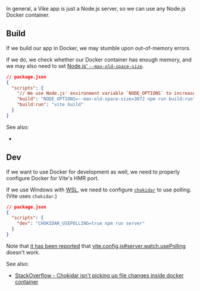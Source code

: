 
<CommunityNote />

In general, a Vike app is just a Node.js server, so we can use any Node.js Docker container.

## Build

If we build our app in Docker, we may stumble upon out-of-memory errors.

If we do, we check whether our Docker container has enough memory, and we may also need to set [Node.js' `--max-old-space-size`](https://nodejs.org/api/cli.html#--max-old-space-sizesize-in-megabytes).

```json
// package.json
{
  "scripts": {
    "// We use Node.js' environment variable `NODE_OPTIONS` to increase memory size to 3GB": "",
    "build": "NODE_OPTIONS=--max-old-space-size=3072 npm run build:run",
    "build:run": "vite build"
  }
}
```
See also:
   - <Link href="/debug" />

## Dev

If we want to use Docker for development as well, we need to properly configure Docker for Vite's HMR port.

If we use Windows with [WSL](https://docs.microsoft.com/en-us/windows/wsl/), we need to configure [`chokidar`](https://github.com/paulmillr/chokidar) to use polling. (Vite uses `chokidar`.)

```json
// package.json
{
  "scripts": {
    "dev": "CHOKIDAR_USEPOLLING=true npm run server"
  }
}
```

Note that [it has been reported](https://discord.com/channels/815937377888632913/815937377888632916/910110118375489567) that [vite.config.js#server.watch.usePolling](https://vitejs.dev/config/#server-watch) doesn't work.

See also:
   - [StackOverflow - Chokidar isn't picking up file changes inside docker container](https://stackoverflow.com/questions/38318188/chokidar-isnt-picking-up-file-changes-inside-docker-container/69166925#69166925)
